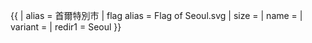 {{ {{{1<noinclude>|country showdata</noinclude>}}}
| alias = 首爾特別市
| flag alias = Flag of Seoul.svg
| size = {{{size|}}}
| name = {{{name|}}}
| variant = {{{variant|}}}
| redir1 = Seoul
}}